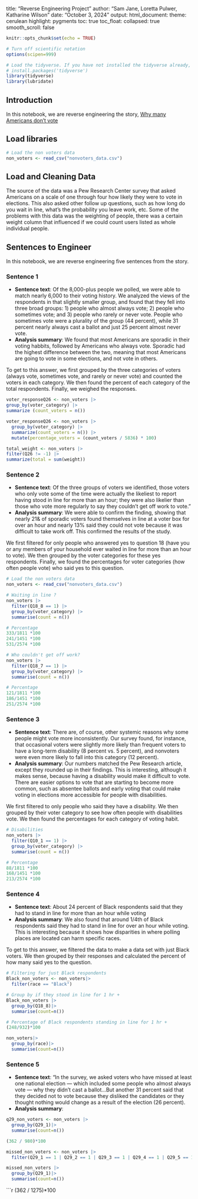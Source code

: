 title: "Reverse Engineering Project"
author: "Sam Jane, Loretta Pulwer, Katharine Wilson"
date: "October 3, 2024"
output:
  html_document: 
    theme: cerulean
    highlight: pygments
    toc: true
    toc_float:
      collapsed: true
      smooth_scroll: false
      
```r
knitr::opts_chunk$set(echo = TRUE)
```

```r
# Turn off scientific notation
options(scipen=999)

# Load the tidyverse. If you have not installed the tidyverse already, remove the # from the next line and run it first.  
# install.packages('tidyverse')
library(tidyverse)
library(lubridate)
```
## Introduction 

In this notebook, we are reverse engineering the story, [Why many Americans don't vote](https://projects.fivethirtyeight.com/non-voters-poll-2020-election/)

## Load libraries
```r
# Load the non voters data
non_voters <- read_csv("nonvoters_data.csv")
```
## Load and Cleaning Data

The source of the data was a Pew Research Center survey that asked Americans on a scale of one through four how likely they were to vote in elections. This also asked other follow up questions, such as how long do you wait in line, what's the probability you leave work, etc. Some of the problems with this data was the weighting of people, there was a certain weight column that influenced if we could count users listed as whole individual people.

## Sentences to Engineer
In this notebook, we are reverse engineering five sentences from the story.

### Sentence 1

* **Sentence text**: Of the 8,000-plus people we polled, we were able to match nearly 6,000 to their voting history. We analyzed the views of the respondents in that slightly smaller group, and found that they fell into three broad groups: 1) people who almost always vote; 2) people who sometimes vote; and 3) people who rarely or never vote. People who sometimes vote were a plurality of the group (44 percent), while 31 percent nearly always cast a ballot and just 25 percent almost never vote.
* **Analysis summary**: We found that most Americans are sporadic in their voting habbits, followed by Americans who always vote. Sporadic had the highest difference between the two, meaning that most Americans are going to vote in some elections, and not vote in others.

To get to this answer, we first grouped by the three categories of voters (always vote, sometimes vote, and rarely or never vote) and counted the voters in each category. We then found the percent of each category of the total respondents. Finally, we weighed the responses. 
```r
voter_responseQ26 <- non_voters |> 
group_by(voter_category) |>
summarize (count_voters = n())
```
```r
voter_responseQ26 <- non_voters |> 
  group_by(voter_category) |> 
  summarize(count_voters = n()) |> 
  mutate(percentage_voters = (count_voters / 5836) * 100)
```

```r
total_weight <- non_voters |>
filter(Q26 != -1) |>
summarize(total = sum(weight))
```

### Sentence 2

* **Sentence text**: Of the three groups of voters we identified, those voters who only vote some of the time were actually the likeliest to report having stood in line for more than an hour; they were also likelier than those who vote more regularly to say they couldn’t get off work to vote.”
* **Analysis summary**: We were able to confirm the finding, showing that nearly 21& of sporadic voters found themselves in line at a voter box for over an hour and nearly 13% said they could not vote because it was difficult to take work off. This confirmed the results of the study.

We first filtered for only people who answered yes to question 18 (have you or any members of your household ever waited in line for more than an hour to vote). We then grouped by the voter categories for these yes respondents. Finally, we found the percentages for voter categories (how often people vote) who said yes to this question. 

```r
# Load the non voters data
non_voters <- read_csv("nonvoters_data.csv")
```

```r
# Waiting in line ?
non_voters |>
  filter(Q18_8 == 1) |>
  group_by(voter_category) |>
  summarise(count = n())
```

```r
# Percentage
333/1811 *100
241/1451 *100
531/2574 *100
```

```r
# Who couldn't get off work?
non_voters |>
  filter(Q18_7 == 1) |>
  group_by(voter_category) |>
  summarise(count = n())
```

```r
# Percentage
121/1811 *100
186/1451 *100
251/2574 *100
```

### Sentence 3

* **Sentence text**: There are, of course, other systemic reasons why some people might vote more inconsistently. Our survey found, for instance, that occasional voters were slightly more likely than frequent voters to have a long-term disability (8 percent vs. 5 percent), and nonvoters were even more likely to fall into this category (12 percent).
* **Analysis summary**: Our numbers matched the Pew Research article, except they rounded up in their findings. This is interesting, although it makes sense, because having a disability would make it difficult to vote. There are easier options to vote that are starting to become more common, such as absentee ballots and early voting that could make voting in elections more accessible for people with disabilities.


We first filtered to only people who said they have a disability. We then grouped by their voter category to see how often people with disabilities vote. We then found the percentages for each category of voting habit. 
```r
# Disabilities 
non_voters |>
  filter(Q10_1 == 1) |>
  group_by(voter_category) |>
  summarise(count = n())
```

```r
# Percentage
88/1811 *100
168/1451 *100
213/2574 *100
```

### Sentence 4

* **Sentence text**: About 24 percent of Black respondents said that they had to stand in line for more than an hour while voting
* **Analysis summary**: We also found that around 1/4th of Black respondents said they had to stand in line for over an hour while voting. This is interesting because it shows how disparities in where polling places are located can harm specific races. 

To get to this answer, we filtered the data to make a data set with just Black voters. We then grouped by their responses and calculated the percent of how many said yes to the question. 

```r
# Filtering for just Black respondents 
Black_non_voters <- non_voters|>
  filter(race == "Black")
```

```r
# Group by if they stood in line for 1 hr +  
Black_non_voters |> 
  group_by(Q18_8)|>
  summarise(count=n())
```
```r
# Percentage of Black respondents standing in line for 1 hr + 
(248/932)*100
```

```r
non_voters|>
  group_by(race)|>
  summarise(count=n())
```
### Sentence 5
* **Sentence text**: “In the survey, we asked voters who have missed at least one national election — which included some people who almost always vote — why they didn’t cast a ballot...But another 31 percent said that they decided not to vote because they disliked the candidates or they thought nothing would change as a result of the election (26 percent).
* **Analysis summary**: 

```r
q29_non_voters <- non_voters |>
  group_by(Q29_1)|>
  summarise(count=n())
```
```r
(362 / 980)*100
```
```r
missed_non_voters <- non_voters |> 
  filter(Q29_1 == 1 | Q29_2 == 1 | Q29_3 == 1 | Q29_4 == 1 | Q29_5 == 1 | Q29_6 == 1 | Q29_7 == 1 | Q29_8 == 1 | Q29_9 == 1 | Q29_10 == 1)
```


```r
missed_non_voters |>
  group_by(Q29_1)|>
  summarise(count=n())
```
```r
(362 / 1275)*100
